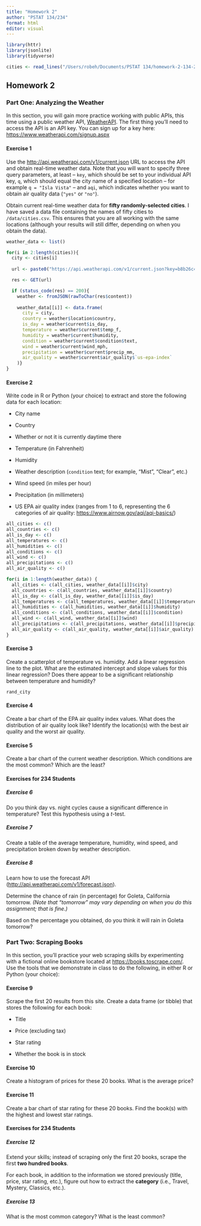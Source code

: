 ```yaml
---
title: "Homework 2"
author: "PSTAT 134/234"
format: html
editor: visual
---
```


```r
library(httr)
library(jsonlite)
library(tidyverse)

cities <- read_lines("/Users/robeh/Documents/PSTAT 134/homework-2-134-234-2/data/cities.csv")
```

## Homework 2

### Part One: Analyzing the Weather

In this section, you will gain more practice working with public APIs, this time using a public weather API, [WeatherAPI](https://www.weatherapi.com/). The first thing you'll need to access the API is an API key. You can sign up for a key here: <https://www.weatherapi.com/signup.aspx>

#### Exercise 1

Use the <http://api.weatherapi.com/v1/current.json> URL to access the API and obtain real-time weather data. Note that you will want to specify three query parameters, at least – `key`, which should be set to your individual API key, `q`, which should equal the city name of a specified location – for example `q = "Isla Vista"` – and `aqi`, which indicates whether you want to obtain air quality data (`"yes"` or `"no"`).

Obtain current real-time weather data for **fifty randomly-selected cities**. I have saved a data file containing the names of fifty cities to `/data/cities.csv`. This ensures that you are all working with the same locations (although your results will still differ, depending on when you obtain the data).

```r
weather_data <- list()

for(i in 2:length(cities)){
  city <- cities[i]
  
  url <- paste0("https://api.weatherapi.com/v1/current.json?key=b8b26c4c1aa94eb2b01213901241610&aqi=yes&q=", URLencode(city))

  res <- GET(url)

  if (status_code(res) == 200){
    weather <- fromJSON(rawToChar(res$content))
    
    weather_data[[i]] <- data.frame(
      city = city,
      country = weather$location$country,
      is_day = weather$current$is_day,
      temperature = weather$current$temp_f,
      humidity = weather$current$humidity,
      condition = weather$current$condition$text,
      wind = weather$current$wind_mph,
      precipitation = weather$current$precip_mm,
      air_quality = weather$current$air_quality$`us-epa-index`
    )}
}
```

#### Exercise 2

Write code in R or Python (your choice) to extract and store the following data for each location:

-   City name

-   Country

-   Whether or not it is currently daytime there

-   Temperature (in Fahrenheit)

-   Humidity

-   Weather description (`condition` text; for example, "Mist", "Clear", etc.)

-   Wind speed (in miles per hour)

-   Precipitation (in millimeters)

-   US EPA air quality index (ranges from $1$ to $6$, representing the 6 categories of air quality: <https://www.airnow.gov/aqi/aqi-basics/>)

```r
all_cities <- c()
all_countries <- c()
all_is_day <- c()
all_temperatures <- c()
all_humidities <- c()
all_conditions <- c()
all_wind <- c()
all_precipitations <- c()
all_air_quality <- c()

for(i in 1:length(weather_data)) {
  all_cities <- c(all_cities, weather_data[[i]]$city)
  all_countries <- c(all_countries, weather_data[[i]]$country)
  all_is_day <- c(all_is_day, weather_data[[i]]$is_day)
  all_temperatures <- c(all_temperatures, weather_data[[i]]$temperature)
  all_humidities <- c(all_humidities, weather_data[[i]]$humidity)
  all_conditions <- c(all_conditions, weather_data[[i]]$condition)
  all_wind <- c(all_wind, weather_data[[i]]$wind)
  all_precipitations <- c(all_precipitations, weather_data[[i]]$precipitation)
  all_air_quality <- c(all_air_quality, weather_data[[i]]$air_quality)
}
```

#### Exercise 3

Create a scatterplot of temperature vs. humidity. Add a linear regression line to the plot. What are the estimated intercept and slope values for this linear regression? Does there appear to be a significant relationship between temperature and humidity?

```r
rand_city
```

#### Exercise 4

Create a bar chart of the EPA air quality index values. What does the distribution of air quality look like? Identify the location(s) with the best air quality and the worst air quality.

#### Exercise 5

Create a bar chart of the current weather description. Which conditions are the most common? Which are the least?

#### Exercises for 234 Students

##### Exercise 6

Do you think day vs. night cycles cause a significant difference in temperature? Test this hypothesis using a *t*-test.

##### Exercise 7

Create a table of the average temperature, humidity, wind speed, and precipitation broken down by weather description.

##### Exercise 8

Learn how to use the forecast API (<http://api.weatherapi.com/v1/forecast.json>).

Determine the chance of rain (in percentage) for Goleta, California tomorrow. *(Note that "tomorrow" may vary depending on when you do this assignment; that is fine.)*

Based on the percentage you obtained, do you think it will rain in Goleta tomorrow?

### Part Two: Scraping Books

In this section, you'll practice your web scraping skills by experimenting with a fictional online bookstore located at <https://books.toscrape.com/>. Use the tools that we demonstrate in class to do the following, in either R or Python (your choice):

#### Exercise 9

Scrape the first 20 results from this site. Create a data frame (or tibble) that stores the following for each book:

-   Title

-   Price (excluding tax)

-   Star rating

-   Whether the book is in stock

#### Exercise 10

Create a histogram of prices for these 20 books. What is the average price?

#### Exercise 11

Create a bar chart of star rating for these 20 books. Find the book(s) with the highest and lowest star ratings.

#### Exercises for 234 Students

##### Exercise 12

Extend your skills; instead of scraping only the first 20 books, scrape the first **two hundred books**.

For each book, in addition to the information we stored previously (title, price, star rating, etc.), figure out how to extract the **category** (i.e., Travel, Mystery, Classics, etc.).

##### Exercise 13

What is the most common category? What is the least common?
